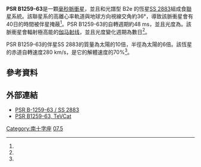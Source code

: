 {{Starbox begin
 | name=LS 2883
}}
{{Starbox observe
 | epoch=J2000
 | ra={{RA|13|02|47.655}}<ref name=tycho2/>
 | dec={{DEC|–63|50|08.67}}<ref name=tycho2/>
 | appmag_v=10.34
 | constell=[[南十字座|南十字座]]
}}
{{Starbox character
 | class=O9.5Ve<ref name=mnras439_1_432/> + pulsar
 | b-v=
 | u-b=
 | variable=
}}
{{Starbox astrometry
 | radial_v=
 | prop_mo_ra=−6.0<ref name=tycho2/>
 | prop_mo_dec=−5.7<ref name=tycho2/>
 | parallax=
 | p_error=
 | dist_ly=7,500<ref name=sd/>
 | absmag_v=
}}
{{Starbox orbit
 | reference=<ref name="mnras351"/>
 | name=SS 2883
 | period_unitless=1237日
 | eccentricity=0.87
 | inclination=36
 | node=
 | periastron=
}}
{{Starbox catalog
 | names= [[美国变星观测者协会|AAVSO]] 1256-63, {{link-en|天體目錄列表|List of astronomical catalogues|ALS}} 2883, [[AX_(star_catalog)|AX]] J1302-638, [[波恩星表|CPD]]-63° 2495, [[導引星表|GSC]] 08997-01597, [[Hbg|Hbg]] 757, [[卡尔·海因兹|Hen]] 3-852, [[INTREF|INTREF]] 538, [[Luminous_Stars_in_the_Southern_Milky_Way|LS]] 2883, [[MSX6C|MSX6C]] G304.1845-00.9916, [[脉冲星|PSR]] J1302-6350, [[THA_(star_catalog)|THA]] 17-8, [[依巴谷卫星|TYC]] 8997-1597-1, [[UCAC2|UCAC2]] 3710789, [[WRAY_(star_catalog)|WRAY]] 15-1053.<ref name="SIMBAD4" />
}}
{{Starbox reference
 | Simbad=PSR+B1259-63
}}
{{Starbox end}}

'''PSR B1259-63'''是一顆[[毫秒脈衝星|毫秒脈衝星]]，並且和光譜型 B2e 的恆星[[SS_2883|SS 2883]]組成食[[聯星|聯星]]系統。該聯星系的高離心率軌道與地球方向視線交角約36°，導致該脈衝星會有40日的時間被伴星掩蔽<ref name="mnras351" />。PSR B1259-63的自轉週期約48 ms，並且光度為{{nowrap|8.3 × 10<sup>35</sup> erg/s}}。該脈衝星會輻射極高能的[[伽马射线|伽马射线]]，並且光度變化週期為數日<ref name=aa442_1/>。

PSR B1259-63的伴星SS 2883的質量為太陽的10倍，半徑為太陽的6倍。該恆星的赤道自轉速度280 km/s，是它的解體速度的70%<ref name="mnras351" />。

==參考資料==
{{reflist|refs=

<ref name="SIMBAD4">{{cite web
 | title=TYC 8997-1597-1  -- Pulsar
 | work=SIMBAD
 | publisher=Centre de Données astronomiques de Strasbourg
 | url=http://simbad.u-strasbg.fr/simbad/sim-basic?Ident=PSR+B1259-63
 | accessdate=2009-01-06
 | archive-date=2016-03-04
 | archive-url=https://web.archive.org/web/20160304030754/http://simbad.u-strasbg.fr/simbad/sim-basic?Ident=PSR+B1259-63
 | dead-url=no
 }}</ref>

<ref name=tycho2>{{cite journal
 | last1=Høg | first1=E.
 | last2=Fabricius | first2=C.
 | last3=Makarov | first3=V. V.
 | last4=Urban | first4=S.
 | last5=Corbin | first5=T.
 | last6=Wycoff | first6=G.
 | last7=Bastian | first7=U.
 | last8=Schwekendiek | first8=P.
 | last9=Wicenec | first9=A.
 | title=The Tycho-2 catalogue of the 2.5 million brightest stars
 | journal=Astronomy and Astrophysics
 | volume=355 | pages=L27 | year=2000
 | bibcode=2000A&A...355L..27H
}}</ref>

<ref name=mnras439_1_432>{{cite journal
 | display-authors=1 | last1=Chernyakova | first1=M.
 | last2=Abdo | first2=A. A. | last3=Neronov | first3=A.
 | last4=McSwain | first4=M. V. | last5=Moldón | first5=J.
 | last6=Ribó | first6=M. | last7=Paredes | first7=J. M.
 | last8=Sushch | first8=I. | last9=de Naurois | first9=M.
 | last10=Schwanke | first10=U. | last11=Uchiyama | first11=Y.
 | last12=Wood | first12=K. | last13=Johnston | first13=S.
 | last14=Chaty | first14=S. | last15=Coleiro | first15=A.
 | last16=Malyshev | first16=D. | last17=Babyk | first17=Iu. 
 | title=Multiwavelength observations of the binary system PSR B1259-63/LS 2883 around the 2010-2011 periastron passage 
 | journal=Monthly Notices of the Royal Astronomical Society
 | volume=439 | issue=1 | pages=432−445 | date=March 2014
 | doi=10.1093/mnras/stu021 
 | bibcode=2014MNRAS.439..432C 
}}</ref>

<ref name=sd>{{cite web | work=ScienceDaily | date=May 2, 2011 | author=Universidad de Barcelona | title=Discovery of Structure of Radio Source from a Pulsar Orbiting a Massive Star | url=http://www.sciencedaily.com/releases/2011/04/110429120134.htm | accessdate=2015-11-19 | archive-date=2015-11-20 | archive-url=https://web.archive.org/web/20151120041424/http://www.sciencedaily.com/releases/2011/04/110429120134.htm | dead-url=no }}</ref>

<ref name="mnras351">{{cite journal
 | last1=Wang | first1=N.
 | last2=Johnston | first2=S.
 | last3=Manchester | first3=R. N.
 | title=13 years of timing of PSR B1259-63
 | journal=[[Monthly_Notices_of_the_Royal_Astronomical_Society|Monthly Notices of the Royal Astronomical Society]]
 | volume=351 | issue=2 | date=June 2004 | pages=599–606
 | doi=10.1111/j.1365-2966.2004.07806.x
 | bibcode=2004MNRAS.351..599W|arxiv = astro-ph/0403612
}}</ref>

<ref name=aa442_1>{{cite journal
 | last1=Aharonian | first1=F.
 | display-authors=etal
 | authorlink=費利克斯·阿罕羅尼安
 | title=Discovery of the Binary Pulsar PSR B1259-63 in Very-High-Energy Gamma Rays around Periastron with H.E.S.S.
 | journal=Astronomy & Astrophysics
 | volume=442 | pages=1–10 | date=2005
 | doi=10.1051/0004-6361:20052983
 | bibcode=2005A&A...442....1A
 | arxiv = astro-ph/0506280
}}</ref>

}}

==外部連結==
* [http://jumk.de/astronomie/special-stars/psr-b-1259-63.shtml PSR B-1259-63 / SS 2883]{{Wayback|url=http://jumk.de/astronomie/special-stars/psr-b-1259-63.shtml |date=20151119231120 }}
* [http://tevcat.uchicago.edu/?mode=1;id=93 PSR B1259-63, TeVCat]{{Wayback|url=http://tevcat.uchicago.edu/?mode=1;id=93 |date=20151119233332 }}

{{Stars of Crux}}

[[Category:南十字座|Category:南十字座]]
[[Category:毫秒脈衝星|07.5]]